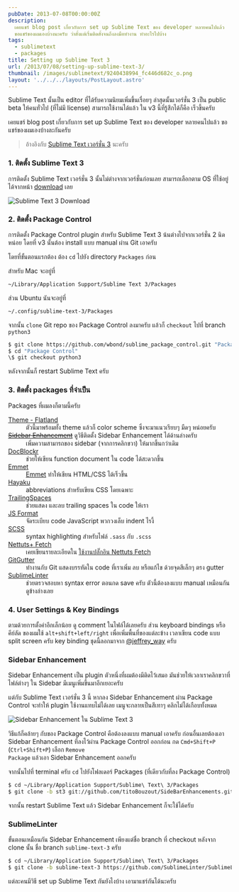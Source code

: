 ```yaml
---
pubDate: 2013-07-08T00:00:00Z
description:
  เคยแชร์ blog post เกี่ยวกับการ set up Sublime Text ของ developer หลายคนไปแล้ว
  ขอแชร์ของผมเองบ้างนะครับ ว่าตั้งแต่เริ่มติดตั้งจนถึงลงมือทำงาน ทำอะไรไปบ้าง
tags:
  - sublimetext
  - packages
title: Setting up Sublime Text 3
url: /2013/07/08/setting-up-sublime-text-3/
thumbnail: /images/sublimetext/9240438994_fc446d682c_o.png
layout: '../../../layouts/PostLayout.astro'
---
```


Sublime Text นั้นเป็น editor ที่ได้รับความนิยมเพิ่มขึ้นเรื่อยๆ ล่าสุดนั้นเวอร์ชั่น 3 เป็น public beta ให้คนทั่วไป (ที่ไม่มี license) สามารถใช้งานได้แล้ว ใน v3 นี้ที่รู้สึกได้ก็คือ เร็วขึ้นครับ

เคยแชร์ blog post เกี่ยวกับการ set up Sublime Text ของ developer หลายคนไปแล้ว ขอแชร์ของผมเองบ้างละกันครับ

> อ้างอิงกับ [Sublime Text เวอร์ชั่น 3](https://www.sublimetext.com/3) นะครับ

### 1. ติดตั้ง Sublime Text 3

การติดตั้ง Sublime Text เวอร์ชั่น 3 นั้นไม่ต่างจากเวอร์ชั่นก่อนเลย สามารถเลือกตาม OS ที่ใช้อยู่ได้จากหน้า [download](https://www.sublimetext.com/3) เลย

![Sublime Text 3 Download](/images/sublimetext/9240438994_fc446d682c_o.png)

### 2. ติดตั้ง Package Control

การติดตั้ง Package Control plugin สำหรับ Sublime Text 3 น้นต่างไปจากเวอร์ชั่น 2 นิดหน่อย โดยที่ v3 นั้นต้อง install แบบ manual ผ่าน Git เอาครับ

โดยที่ขั้นตอนแรกต้อง ต้อง <code>cd</code> ไปยัง directory <code>Packages</code> ก่อน

สำหรับ Mac จะอยู่ที่

```sh
~/Library/Application Support/Sublime Text 3/Packages
```

ส่วน Ubuntu นันจะอยู่ที่

```sh
~/.config/sublime-text-3/Packages
```

จากนั้น <code>clone</code> Git repo ของ Package Control ลงมาครับ แล้วก็ <code>checkout</code> ไปที่ branch <code>python3</code>

```sh
$ git clone https://github.com/wbond/sublime_package_control.git "Package Control"
$ cd "Package Control"
\$ git checkout python3
```

หลังจากนั้นก็ restart Sublime Text ครับ

### 3. ติดตั้ง packages ที่จำเป็น

Packages ที่ผมลงก็ตามนี้ครับ

<dl>
  <dt><a href="https://github.com/thinkpixellab/flatland">Theme - Flatland</a></dt>
  <dd>ตัวนี้มาพร้อมทั้ง theme แล้วก็ color scheme ซึ่งจะมาแนวเรียบๆ มืดๆ หน่อยครับ</dd>

  <dt><del><a href="https://github.com/titoBouzout/SideBarEnhancements/tree/st3">Sidebar Enhancement</a></del> ดูวิธีติดตั้ง Sidebar Enhancement ได้ด้านล่างครับ</dt>
  <dd>เพิ่มความสามารถของ sidebar (จากการคลิกขวา) ให้มากขึ้นกว่าเดิม</dd>

  <dt><a href="https://github.com/Warin/Sublime/tree/master/DocBlockr">DocBlockr</a></dt>
  <dd>ช่วยให้เขียน function document ใน code ได้สะดวกขึ้น</dd>

  <dt><a href="https://emmet.io/">Emmet</a></dt>
  <dd><a href="https://armno.in.th/2012/11/06/emmet-zen-coding-replacement/">Emmet</a> ทำให้เขียน HTML/CSS ได้เร็วขึ้น</dd>

  <dt><a href="https://github.com/hayaku/hayaku#readme">Hayaku</a></dt>
  <dd>abbreviations สำหรับเขียน CSS โดยเฉพาะ</dd>

  <dt><a href="https://github.com/SublimeText/TrailingSpaces">TrailingSpaces</a></dt>
  <dd>ช่วยแสดง และลบ trailing spaces ใน code ให้เรา</dd>

  <dt><a href="https://github.com/jdc0589/JsFormat">JS Format</a></dt>
  <dd>จัดระเบียบ code JavaScript พวกวงเล็บ indent ไรงี้</dd>

  <dt><a href="https://github.com/danro/SCSS-sublime">SCSS</a></dt>
  <dd>syntax highlighting สำหรับไฟล์ <code>.sass</code> กับ <code>.scss</code></dd>

  <dt><a href="https://github.com/weslly/Nettuts-Fetch">Nettuts+ Fetch</a></dt>
  <dd>เคยเขียนรายละเอียดใน <a href="https://armno.in.th/2012/09/09/sublime-text-2-nettuts-fetch/">ใช้งานปลั๊กอิน Nettuts Fetch</a></dd>

  <dt><a href="https://github.com/jisaacks/GitGutter">GitGutter</a></dt>
  <dd>ทำงานกับ Git แสดงบรรทัดใน code ที่เราเพิ่ม ลบ หรือแก้ไข ด้วยจุดสีเล็กๆ ตรง gutter</dd>

  <dt><a href="https://github.com/SublimeLinter/SublimeLinter">SublimeLinter</a></dt>
  <dd>ช่วยตรวจสอบหา syntax error ตอนกด save ครับ ตัวนี้ต้องลงแบบ manual เหมือนกัน ดูข้างล่างเลย</dd>
</dl>

### 4. User Settings & Key Bindings

ตามด้วยการตั้งค่าอีกเล็กน้อย ดู comment ในไฟล์ได้เลยครับ ส่วน keyboard bindings หรือคีย์ลัด ของผมใช้ <code>alt+shift+left/right</code> เพื่อเพิ่มพื้นที่ของแต่ละข้าง เวลาเขียน code แบบ split screen ครับ key binding ชุดนี้ลอกมาจาก [@jeffrey_way](https://twitter.com/jeffrey_way) ครับ

### Sidebar Enhancement

Sidebar Enhancement เป็น plugin ตัวหนึ่งที่ผมต้องมีติดไว้เสมอ มันช่วยให้เวลาเราคลิกขวาที่ไฟล์ต่างๆ ใน Sidebar มีเมนูเพิ่มขึ้นมาอีกเยอะครับ

แต่กับ Sublime Text เวอร์ชั่น 3 นี้ หากลง Sidebar Enhancement ผ่าน Package Control จะทำให้ plugin ใช้งานแทบไม่ได้เลย เมนูจะกลายเป็นสีเทาๆ คลิกไม่ได้เกือบทั้งหมด

![Sidebar Enhancement ใน Sublime Text 3](/images/sublimetext/9297756157_bdf7790626.jpg)

วิธีแก้ก็คล้ายๆ กับของ Package Control คือต้องลงแบบ manual เอาครับ ก่อนอื่นเลยต้องเอา Sidebar Enhancement ที่ลงไว้ผ่าน Package Control ออกก่อน กด <code>Cmd+Shift+P</code> (<code>Ctrl+Shift+P</code>) เลือก <code>Remove Package</code> แล้วเอา Sidebar Enhancement ออกครับ

จากนั้นไปที่ terminal ครับ <code>cd</code> ไปยังโฟลเดอร์ Packages (ที่เดียวกับที่ลง Package Control)

```sh
$ cd ~/Library/Application Support/Sublime\ Text\ 3/Packages
$ git clone -b st3 git://github.com/titoBouzout/SideBarEnhancements.git "SideBarEnhancements"
```

จากนั้น restart Sublime Text แล้ว Sidebar Enhancement ก็จะใช้ได้ครับ

### SublimeLinter

ขั้นตอนเหมือนกัน Sidebar Enhancement เพียงแต่ชื่อ branch ที่ checkout หลังจาก clone นั้น ชื่อ branch `sublime-text-3` ครับ

```sh
$ cd ~/Library/Application Support/Sublime\ Text\ 3/Packages
$ git clone -b sublime-text-3 https://github.com/SublimeLinter/SublimeLinter.git
```

แต่ละคนมีวิธี set up Sublime Text กันยังไงบ้าง เอามาแชร์กันได้นะครับ
